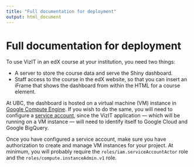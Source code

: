 ```yaml
---
title: "Full documentation for deployment"
output: html_document
---
```


# Full documentation for deployment

To use VizIT in an edX course at your institution, you need two things:

* A server to store the course data and serve the Shiny dashboard.
* Staff access to the course in the edX website, so that you can insert an iFrame that shows the dashboard from within the HTML for a course element.

At UBC, the dashboard is hosted on a virtual machine (VM) instance in [Google Compute Engine](https://console.cloud.google.com/compute/). If you wish to do the same, you will need to configure a [service account](https://cloud.google.com/compute/docs/access/service-accounts), since the VizIT application — which will be running on a VM instance — will need to identify itself to Google Cloud and Google BigQuery.

Once you have configured a service account, make sure you have authorization to create and manage VM instances for your project. At minimum, you will probably require the `roles/iam.serviceAccountActor` role and the `roles/compute.instanceAdmin.v1` role.


